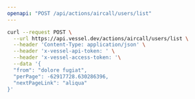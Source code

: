 ```yaml
---
openapi: "POST /api/actions/aircall/users/list"
---
```


<RequestExample>

```bash Request
curl --request POST \
  --url https://api.vessel.dev/actions/aircall/users/list \
  --header 'Content-Type: application/json' \
  --header 'x-vessel-api-token: ' \
  --header 'x-vessel-access-token: '\
  --data '{
  "from": "dolore fugiat",
  "perPage": -62917728.630286396,
  "nextPageLink": "aliqua"
}'
```

</RequestExample>
